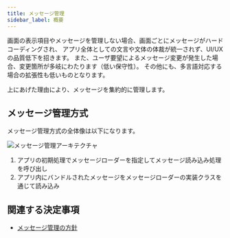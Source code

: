```yaml
---
title: メッセージ管理
sidebar_label: 概要
---
```


画面の表示項目やメッセージを管理しない場合、画面ごとにメッセージがハードコーディングされ、
アプリ全体としての文言や文体の体裁が統一されず、UI/UXの品質低下を招きます。
また、ユーザ要望によるメッセージ変更が発生した場合、変更箇所が多岐にわたります（低い保守性）。
その他にも、多言語対応する場合の拡張性も低いものとなります。

上にあげた理由により、メッセージを集約的に管理します。

## メッセージ管理方式

メッセージ管理方式の全体像は以下になります。

![メッセージ管理アーキテクチャ](message-configuration.drawio.png)

1. アプリの初期処理でメッセージローダーを指定してメッセージ読み込み処理を呼び出し
2. アプリ内にバンドルされたメッセージをメッセージローダーの実装クラスを通じて読み込み

## 関連する決定事項

- [メッセージ管理の方針](../../decisions/adr-005-message-adr.mdx)
